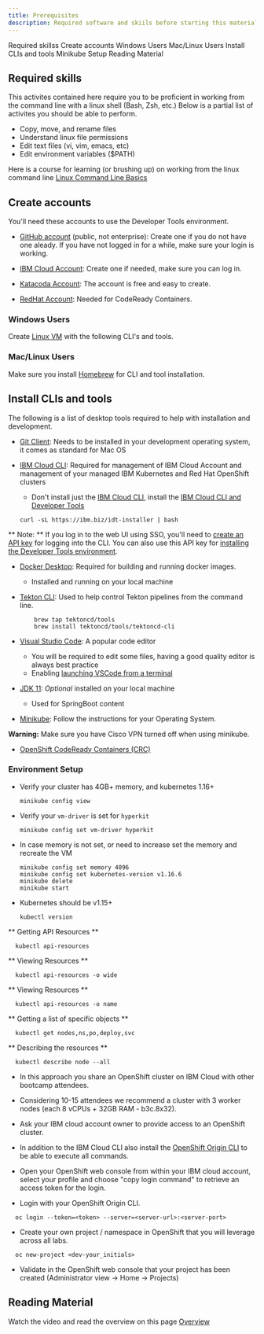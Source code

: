 ```yaml
---
title: Prerequisites
description: Required software and skiils before starting this material.
---
```

<AnchorLinks>
  <AnchorLink>Required skillss</AnchorLink>
  <AnchorLink>Create accounts</AnchorLink>
  <AnchorLink>Windows Users</AnchorLink>
  <AnchorLink>Mac/Linux Users</AnchorLink>
  <AnchorLink>Install CLIs and tools</AnchorLink>
  <AnchorLink>Minikube Setup</AnchorLink>
  <AnchorLink>Reading Material</AnchorLink>
</AnchorLinks>

## Required skills

This activites contained here require you to be proficient in working from the command line with a linux shell (Bash, Zsh, etc.) Below is a partial list of activites you should be able to perform. 

- Copy, move, and rename files
- Understand linux file permissions
- Edit text files (vi, vim, emacs, etc)
- Edit environment variables ($PATH)

Here is a course for learning (or brushing up) on working from the linux command line [Linux Command Line Basics](https://www.udacity.com/course/linux-command-line-basics--ud595)



## Create accounts

You'll need these accounts to use the Developer Tools environment.

- [GitHub account](http://github.com) (public, not enterprise): Create one if you do not have one aleady. If you have not logged in for a while, make sure your login is working.

- [IBM Cloud Account](https://cloud.ibm.com): Create one if needed, make sure you can log in. 

- [Katacoda Account](https://www.katacoda.com/): The account is free and easy to create.

- [RedHat Account](https://www.redhat.com/en): Needed for CodeReady Containers.


### Windows Users

Create [Linux VM](https://www.virtualbox.org/wiki/Downloads) with the following CLI's and tools.

### Mac/Linux Users

Make sure you install [Homebrew](https://brew.sh/) for CLI and tool installation.

## Install CLIs and tools

The following is a list of desktop tools required to help with installation and development.

- [Git Client](https://git-scm.com/): Needs to be installed in your development operating system, it comes as standard for Mac OS

- [IBM Cloud CLI](https://cloud.ibm.com/docs/cli?topic=cloud-cli-getting-started): Required for management of IBM Cloud Account and management of your managed IBM Kubernetes and Red Hat OpenShift clusters
    - Don't install just the [IBM Cloud CLI](https://cloud.ibm.com/docs/cli?topic=cloud-cli-install-ibmcloud-cli), install the [IBM Cloud CLI and Developer Tools](https://cloud.ibm.com/docs/cli?topic=cloud-cli-getting-started#step1-install-idt)
    ```
    curl -sL https://ibm.biz/idt-installer | bash
    ```

<InlineNotification>

** Note: ** If you log in to the web UI using SSO, you'll need to [create an API key](https://cloud.ibm.com/docs/iam?topic=iam-federated_id) for logging into the CLI. 
    You can also use this API key for [installing the Developer Tools environment](/admin/installation-ibm-cloud).

</InlineNotification>

- [Docker Desktop](https://www.docker.com/products/docker-desktop): Required for building and running docker images.
    - Installed and running on your local machine

- [Tekton CLI](https://github.com/tektoncd/cli): Used to help control Tekton
 pipelines from the command line.
    ```
        brew tap tektoncd/tools
        brew install tektoncd/tools/tektoncd-cli
    ```

- [Visual Studio Code](https://code.visualstudio.com/download): A popular code editor
    - You will be required to edit some files, having a good quality editor is always best practice
    - Enabling [launching VSCode from a terminal](https://code.visualstudio.com/docs/setup/mac#_launching-from-the-command-line)

- [JDK 11](https://www.oracle.com/technetwork/java/javase/downloads/jdk11-downloads-5066655.html): _Optional_ installed on your local machine
    - Used for SpringBoot content

- [Minikube](https://kubernetes.io/docs/tasks/tools/install-minikube/): Follow the instructions for your Operating System.

<InlineNotification kind="warning">

**Warning:** Make sure you have Cisco VPN turned off when using minikube.

</InlineNotification>

- [OpenShift CodeReady Containers (CRC)](https://code-ready.github.io/crc/#installing-codeready-containers_gsg)



### Environment Setup 
<Tabs>

<Tab label="MiniKube">

- Verify your cluster has 4GB+ memory, and kubernetes 1.16+
    ```
    minikube config view
    ```
- Verify your `vm-driver` is set for `hyperkit`
    ```
    minikube config set vm-driver hyperkit
    ```
- In case memory is not set, or need to increase set the memory and recreate the VM
    ```
    minikube config set memory 4096
    minikube config set kubernetes-version v1.16.6
    minikube delete
    minikube start
    ```
- Kubernetes should be v1.15+
    ```
    kubectl version
    ```

</Tab>

<Tab label="CRC (MiniShift)">

** Getting API Resources **
```
  kubectl api-resources
```
** Viewing Resources **
```
  kubectl api-resources -o wide
```
** Viewing Resources **
```
  kubectl api-resources -o name
```
** Getting a list of specific objects **
```
  kubectl get nodes,ns,po,deploy,svc
```
** Describing the resources **
```
  kubectl describe node --all
```
</Tab>
<Tab label="IKS">


</Tab>

<Tab label="OpenShift on IBM Cloud (4.x)">
  
- In this approach you share an OpenShift cluster on IBM Cloud with other bootcamp attendees.
- Considering 10-15 attendees we recommend a cluster with 3 worker nodes (each 8 vCPUs + 32GB RAM - b3c.8x32).

- Ask your IBM cloud account owner to provide access to an OpenShift cluster.
- In addition to the IBM Cloud CLI also install the [OpenShift Origin CLI](https://cloud.ibm.com/docs/openshift?topic=openshift-openshift-cli#cli_oc) to be able to execute all commands.

- Open your OpenShift web console from within your IBM cloud account, select your profile and choose "copy login command" to retrieve an access token for the login.

- Login with your OpenShift Origin CLI.
```
  oc login --token=<token> --server=<server-url>:<server-port>
```

- Create your own project / namespace in OpenShift that you will leverage across all labs.
```
  oc new-project <dev-your_initials>
```

- Validate in the OpenShift web console that your project has been created (Administrator view -> Home -> Projects)
  
</Tab>

</Tabs>


## Reading Material

Watch the video and read the overview on this page [Overview](https://pages.github.ibm.com/CASE/cloudnative-bootcamp/cloud-native-overview)
